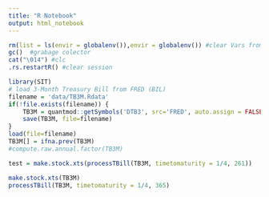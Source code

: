 ```yaml
---
title: "R Notebook"
output: html_notebook
---
```


```r

rm(list = ls(envir = globalenv()),envir = globalenv()) #clear Vars from global enviroment
gc()  #grabage colector
cat("\014") #clc
.rs.restartR() #clear session

library(SIT)
# load 3-Month Treasury Bill from FRED (BIL)
filename = 'data/TB3M.Rdata'
if(!file.exists(filename)) {
	TB3M = quantmod::getSymbols('DTB3', src='FRED', auto.assign = FALSE)
	save(TB3M, file=filename)
}
load(file=filename)
TB3M[] = ifna.prev(TB3M)
#compute.raw.annual.factor(TB3M)

test = make.stock.xts(processTBill(TB3M, timetomaturity = 1/4, 261))

make.stock.xts(TB3M)
processTBill(TB3M, timetomaturity = 1/4, 365)
```

